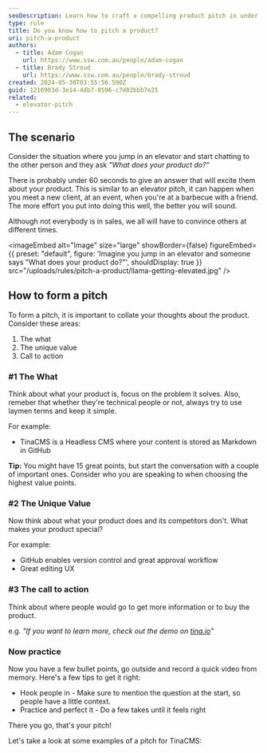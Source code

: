 ```yaml
---
seoDescription: Learn how to craft a compelling product pitch in under 60 seconds with this practical guide
type: rule
title: Do you know how to pitch a product?
uri: pitch-a-product
authors:
  - title: Adam Cogan
    url: https://www.ssw.com.au/people/adam-cogan
  - title: Brady Stroud
    url: https://www.ssw.com.au/people/brady-stroud
created: 2024-05-30T03:55:56.590Z
guid: 1216903d-3e14-4db7-8596-c7d02bbb7e25
related:
  - elevator-pitch
---
```


## The scenario

Consider the situation where you jump in an elevator and start chatting to the other person and they ask *"What does your product do?"*

There is probably under 60 seconds to give an answer that will excite them about your product.
This is similar to an elevator pitch, it can happen when you meet a new client, at an event, when you're at a barbecue with a friend. The more effort you put into doing this well, the better you will sound.

Although not everybody is in sales, we all will have to convince others at different times.


<imageEmbed
  alt="Image"
  size="large"
  showBorder={false}
  figureEmbed={{
    preset: "default",
    figure: 'Imagine you jump in an elevator and someone says "What does your product do?"',
    shouldDisplay: true
  }}
  src="/uploads/rules/pitch-a-product/llama-getting-elevated.jpg"
/>

## How to form a pitch

To form a pitch, it is important to collate your thoughts about the product. Consider these areas:

1. The what
2. The unique value
3. Call to action

### #1 The What

Think about what your product is, focus on the problem it solves. Also, remeber that whether they're technical people or not, always try to use laymen terms and keep it simple.

For example:

* TinaCMS is a Headless CMS where your content is stored as Markdown in GitHub

**Tip:** You might have 15 great points, but start the conversation with a couple of important ones. Consider who you are speaking to when choosing the highest value points.

### #2 The Unique Value

Now think about what your product does and its competitors don't. What makes your product special?

For example:

* GitHub enables version control and great approval workflow
* Great editing UX

### #3 The call to action

Think about where people would go to get more information or to buy the product.

e.g. *"If you want to learn more, check out the demo on [tina.io](https://tina.io)"*

### Now practice

Now you have a few bullet points, go outside and record a quick video from memory. Here's a few tips to get it right:

* Hook people in - Make sure to mention the question at the start, so people have a little context.
* Practice and perfect it - Do a few takes until it feels right

There you go, that's your pitch!

Let's take a look at some examples of a pitch for TinaCMS:

<youtubeEmbed url="https://www.youtube.com/watch?v=7yQ1dEOI00M" description="Video: Piers pitches TinaCMS (Developer's perspective)" />

<youtubeEmbed url="https://www.youtube.com/watch?v=qGDmO0RPHlI" description="Video: Gert pitches TinaCMS (Business persons perspective)" />

<youtubeEmbed url="https://youtu.be/qS9rq_Sfiug" description="Video: Adam pitches TinaCMS (History perspective)" />